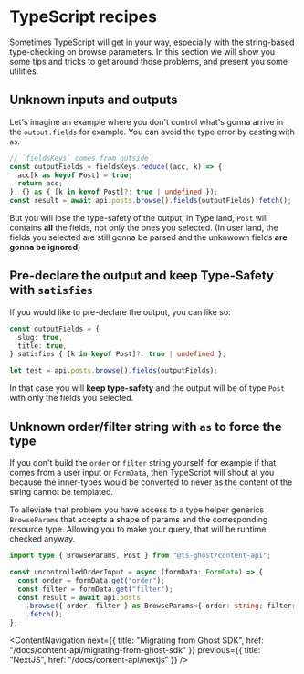 # TypeScript recipes

Sometimes TypeScript will get in your way, especially with the string-based type-checking on browse parameters. In this section we will show you some tips and tricks to get around those problems, and present you some utilities.

## Unknown inputs and outputs

Let's imagine an example where you don't control what's gonna arrive in the `output.fields` for example.
You can avoid the type error by casting with `as`.

```ts
// `fieldsKeys` comes from outside
const outputFields = fieldsKeys.reduce((acc, k) => {
  acc[k as keyof Post] = true;
  return acc;
}, {} as { [k in keyof Post]?: true | undefined });
const result = await api.posts.browse().fields(outputFields).fetch();
```

But you will lose the type-safety of the output, in Type land, `Post` will contains **all** the fields, not only the ones you selected.
(In user land, the fields you selected are still gonna be parsed and the unknwown fields **are gonna be ignored**)

## Pre-declare the output and keep Type-Safety with `satisfies`

If you would like to pre-declare the output, you can like so:

```ts
const outputFields = {
  slug: true,
  title: true,
} satisfies { [k in keyof Post]?: true | undefined };

let test = api.posts.browse().fields(outputFields);
```

In that case you will **keep type-safety** and the output will be of type `Post` with only the fields you selected.

## Unknown order/filter string with `as` to force the type

If you don't build the `order` or `filter` string yourself, for example if that comes from a user input or `FormData`, then TypeScript will shout at you because the inner-types would be converted to never as the content of the string cannot be templated.

To alleviate that problem you have access to a type helper generics `BrowseParams` that accepts a shape of params and the corresponding resource type. Allowing you to make your query, that will be runtime checked anyway.

```ts
import type { BrowseParams, Post } from "@ts-ghost/content-api";

const uncontrolledOrderInput = async (formData: FormData) => {
  const order = formData.get("order");
  const filter = formData.get("filter");
  const result = await api.posts
    .browse({ order, filter } as BrowseParams<{ order: string; filter: string }, Post>)
    .fetch();
};
```

<ContentNavigation
  next={{ title: "Migrating from Ghost SDK", href: "/docs/content-api/migrating-from-ghost-sdk" }}
  previous={{ title: "NextJS", href: "/docs/content-api/nextjs" }}
/>
